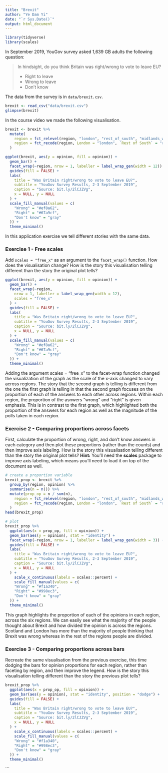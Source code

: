 ```yaml
---
title: "Brexit"
author: "Ye Dam Yi"
date: "`r Sys.Date()`"
output: html_document
---
```


```r
library(tidyverse)
library(scales)
```

In September 2019, YouGov survey asked 1,639 GB adults the following question:

> In hindsight, do you think Britain was right/wrong to vote to leave EU?
>
> -   Right to leave  
> -   Wrong to leave  
> -   Don't know

The data from the survey is in `data/brexit.csv`.

```r
brexit <- read_csv("data/brexit.csv")
glimpse(brexit)
```

In the course video we made the following visualisation.

```r
brexit <- brexit %>%
  mutate(
    region = fct_relevel(region, "london", "rest_of_south", "midlands_wales", "north", "scot"),
    region = fct_recode(region, London = "london", `Rest of South` = "rest_of_south", `Midlands / Wales` = "midlands_wales", North = "north", Scotland = "scot")
  )

ggplot(brexit, aes(y = opinion, fill = opinion)) +
  geom_bar() +
  facet_wrap(~region, nrow = 1, labeller = label_wrap_gen(width = 12)) +
  guides(fill = FALSE) +
  labs(
    title = "Was Britain right/wrong to vote to leave EU?",
    subtitle = "YouGov Survey Results, 2-3 September 2019",
    caption = "Source: bit.ly/2lCJZVg",
    x = NULL, y = NULL
  ) +
  scale_fill_manual(values = c(
    "Wrong" = "#ef8a62",
    "Right" = "#67a9cf",
    "Don't know" = "gray"
  )) +
  theme_minimal()
```

In this application exercise we tell different stories with the same data.

### Exercise 1 - Free scales

Add `scales = "free_x"` as an argument to the `facet_wrap()` function.
How does the visualisation change?
How is the story this visualisation telling different than the story the original plot tells?

```r
ggplot(brexit, aes(y = opinion, fill = opinion)) +
  geom_bar() +
  facet_wrap(~region,
    nrow = 1, labeller = label_wrap_gen(width = 12),
    scales = "free_x"
  ) +
  guides(fill = FALSE) +
  labs(
    title = "Was Britain right/wrong to vote to leave EU?",
    subtitle = "YouGov Survey Results, 2-3 September 2019",
    caption = "Source: bit.ly/2lCJZVg",
    x = NULL, y = NULL
  ) +
  scale_fill_manual(values = c(
    "Wrong" = "#ef8a62",
    "Right" = "#67a9cf",
    "Don't know" = "gray"
  )) +
  theme_minimal()
```

Adding the argument scales = "free_x" to the facet-wrap function changed the visualization of the graph as the scale of the x-axis changed to vary across regions. The story that the second graph is telling is different from the one the first graph is telling in that the second graph focuses on the proportion of each of the answers to each other across regions. Within each region, the proportion of the asnwers "wrong" and "right" is given emphasis. This is in contrast to the first graph, which highlighted both the proportion of the answers for each region as well as the magnitude of the polls taken in each region. 


### Exercise 2 - Comparing proportions across facets

First, calculate the proportion of wrong, right, and don't know answers in each category and then plot these proportions (rather than the counts) and then improve axis labeling.
How is the story this visualisation telling different than the story the original plot tells?
**Hint:** You'll need the **scales** package to improve axis labeling, which means you'll need to load it on top of the document as well.

```r
# create a proportion variable
brexit_prop <- brexit %>%
  group_by(region, opinion) %>% 
  summarise(n = n()) %>% 
  mutate(prop_op = n / sum(n),
    region = fct_relevel(region, "london", "rest_of_south", "midlands_wales", "north", "scot"),
    region = fct_recode(region, London = "london", `Rest of South` = "rest_of_south", `Midlands / Wales` = "midlands_wales", North = "north", Scotland = "scot")
  )
head(brexit_prop)

# plot
brexit_prop %>% 
  ggplot(aes(x = prop_op, fill = opinion)) +
  geom_bar(aes(y = opinion), stat = "identity") +
  facet_wrap(~region, nrow = 1, labeller = label_wrap_gen(width = 3)) +
  guides(fill = FALSE) +
  labs( 
    title = "Was Britain right/wrong to vote to leave EU?",
    subtitle = "YouGov Survey Results, 2-3 September 2019",
    caption = "Source: bit.ly/2lCJZVg",
    x = NULL, y = NULL
  ) + 
    scale_x_continuous(labels = scales::percent) +
    scale_fill_manual(values = c(
    "Wrong" = "#f1a340",
    "Right" = "#998ec3",
    "Don't know" = "gray"
  )) +
  theme_minimal()

```
This graph highlights the proportion of each of the opinions in each region, across the six regions. We can easily see what the majority of the people thought about Brexit and how divided the opinion is across the regions. Scotland and London has more than the majority of people thinking that Brexit was wrong whereas in the rest of the regions people are divided. 


### Exercise 3 - Comparing proportions across bars

Recreate the same visualisation from the previous exercise, this time dodging the bars for opinion proportions for each region, rather than faceting by region, and then improve the legend.
How is the story this visualisation telling different than the story the previous plot tells?

```r
brexit_prop %>% 
  ggplot(aes(x = prop_op, fill = opinion)) +
  geom_bar(aes(y = opinion), stat = "identity", position = "dodge") +
  guides(fill = FALSE) +
  labs( 
    title = "Was Britain right/wrong to vote to leave EU?",
    subtitle = "YouGov Survey Results, 2-3 September 2019",
    caption = "Source: bit.ly/2lCJZVg",
    x = NULL, y = NULL
  ) + 
    scale_x_continuous(labels = scales::percent) +
    scale_fill_manual(values = c(
    "Wrong" = "#f1a340",
    "Right" = "#998ec3",
    "Don't know" = "gray"
  )) +
  theme_minimal()
```
```
